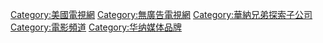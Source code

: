 {{catmore|HBO}}

[[Category:美國電視網|Category:美國電視網]]
[[Category:無廣告電視網|Category:無廣告電視網]]
[[Category:華納兄弟探索子公司|Category:華納兄弟探索子公司]]
[[Category:電影頻道|Category:電影頻道]]
[[Category:华纳媒体品牌|Category:华纳媒体品牌]]